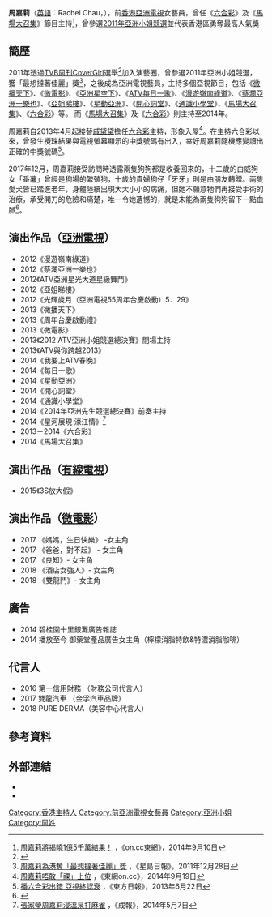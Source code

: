 {{藝人
|姓名 = 周嘉莉
|類型 = 節目主持
|圖片 = 
|圖片尺寸 =
|圖片簡介 =
|羅馬拼音 = Chau Kar Lei 
|英文名 = Rachel Chau
|暱稱 =
|國籍 = {{CHN-HKG}}
|籍貫 =
|出生日期 = {{Birth date and age|1990|7|22}}
|出生地點 = {{HKG-1959}}
|逝世日期 =
|逝世地點 =
|職業 = 節目主持、女演員
|語言 = 廣東話、普通話、英語
|教育程度 = 大學
|宗教信仰 =
|活躍年代 = 2012年至現今
}}

'''周嘉莉'''（[[英語|英語]]：Rachel Chau，{{bd|1990年|7月22日}}），前[[香港|香港]][[亞洲電視|亞洲電視]]女藝員，曾任《[[六合彩|六合彩]]》及《[[馬場大召集|馬場大召集]]》節目主持<ref>[http://hk.on.cc/hk/bkn/cnt/entertainment/20140910/bkn-20140910162300832-0910_00862_001.html 周嘉莉將揭曉1億5千萬結果！] {{Wayback|url=http://hk.on.cc/hk/bkn/cnt/entertainment/20140910/bkn-20140910162300832-0910_00862_001.html |date=20191109025136 }}，《on.cc東網》，2014年9月10日</ref>，曾參選[[2011年亞洲小姐競選|2011年亞洲小姐競選]]並代表香港區勇奪最高人氣獎

==簡歷==
2011年透過[[TVB周刊|TVB周刊]]CoverGirl選舉<ref>{{Cite web |url=http://hk.apple.nextmedia.com/entertainment/art/20110607/15318594 |title=TVB群女拉票被宅男圍  Cover Girl：我哋冇咁高貴 |access-date=2017-04-14 |archive-url=https://web.archive.org/web/20170415011220/http://hk.apple.nextmedia.com/entertainment/art/20110607/15318594 |archive-date=2017-04-15 |dead-url=yes }}</ref>加入演藝圈，曾參選2011年亞洲小姐競選，獲「最想撻著佳麗」獎<ref>[https://hk.news.yahoo.com/%E5%91%A8%E5%98%89%E8%8E%89%E7%82%BA%E6%B8%AF%E5%A5%AA-%E6%9C%80%E6%83%B3%E6%92%BB%E8%91%97%E4%BD%B3%E9%BA%97-%E7%8D%8E-121000844.html 周嘉莉為港奪「最想撻著佳麗」獎] {{Wayback|url=https://hk.news.yahoo.com/%E5%91%A8%E5%98%89%E8%8E%89%E7%82%BA%E6%B8%AF%E5%A5%AA-%E6%9C%80%E6%83%B3%E6%92%BB%E8%91%97%E4%BD%B3%E9%BA%97-%E7%8D%8E-121000844.html |date=20190810234933 }} ，《星島日報》，2011年12月28日</ref>，之後成為亞洲電視藝員，主持多個亞視節目，包括《[[微播天下|微播天下]]》、《[[微電影|微電影]]》、《[[亞洲星空下|亞洲星空下]]》、《[[ATV每日一歌|ATV每日一歌]]》、《[[漫遊嶺南綠道|漫遊嶺南綠道]]》、《[[蔡瀾亞洲一樂也|蔡瀾亞洲一樂也]]》、《[[亞姐睇樓|亞姐睇樓]]》、《[[星動亞洲|星動亞洲]]》、《[[開心詞堂|開心詞堂]]》、《[[通識小學堂|通識小學堂]]》、《[[馬場大召集|馬場大召集]]》、《[[六合彩|六合彩]]》等。
而《[[馬場大召集|馬場大召集]]》及《[[六合彩|六合彩]]》則主持至2014年。

周嘉莉自2013年4月起接替[[戚黛黛|戚黛黛]]擔任[[六合彩|六合彩]]主持，形象入屋<ref>[http://hk.on.cc/hk/bkn/cnt/entertainment/20140919/bkn-20140919230029994-0919_00862_001.html 周嘉莉唔敢「祼」上位] {{Wayback|url=http://hk.on.cc/hk/bkn/cnt/entertainment/20140919/bkn-20140919230029994-0919_00862_001.html |date=20191019192641 }}，《東網on.cc》，2014年9月19日</ref>。在主持六合彩以來，曾發生攪珠結果與電視螢幕顯示的中獎號碼有出入，幸好周嘉莉隨機應變讀出正確的中獎號碼<ref>[http://orientaldaily.on.cc/cnt/news/20130622/00176_080.html 播六合彩出錯 亞視終認衰] {{Wayback|url=http://orientaldaily.on.cc/cnt/news/20130622/00176_080.html |date=20191110051216 }}，《東方日報》，2013年6月22日</ref>。

2017年12月，周嘉莉接受訪問時透露兩隻狗狗都是收養回來的，十二歲的白威狗女「番薯」曾經是狗場的繁殖狗，十歲的貴婦狗仔「牙牙」則是由朋友轉贈。兩隻愛犬皆已踏進老年，身體陸續出現大大小小的病痛，但她不願意牠們再接受手術的治療，承受開刀的危險和痛楚，唯一令她遺憾的，就是未能為兩隻狗狗留下一點血脈<ref>{{Cite web |url=http://bka.mpweekly.com/focus/local/%E5%90%8D%E4%BA%BA%E5%B0%88%E7%B7%9A/%E5%BE%97%E5%AF%B5/20171206-92618 |title=【獨家專訪】何超蓮談母親非一般管教　富二代要付二百分努力 |accessdate=2017-12-07 |archive-date=2018-11-19 |archive-url=https://web.archive.org/web/20181119164532/https://bka.mpweekly.com/focus/local/%E5%90%8D%E4%BA%BA%E5%B0%88%E7%B7%9A/%E5%BE%97%E5%AF%B5/20171206-92618 |dead-url=no }}</ref>。

== 演出作品（[[亞洲電視|亞洲電視]]）==
*2012《漫遊嶺南綠道》
*2012《蔡瀾亞洲一樂也》
*2012《ATV亞洲星光大道星級舞鬥》
*2012《亞姐睇樓》
*2012《光輝歲月（亞洲電視55周年台慶啟動）5．29》
*2013《微播天下》 
*2013《周年台慶啟動禮》
*2013《微電影》
*2013《2012 ATV亞洲小姐競選總決賽》間場主持
*2013《ATV與你跨越2013》
*2014《我要上ATV春晚》 
*2014《每日一歌》 
*2014《星動亞洲》 
*2014《開心詞堂》 
*2014《通識小學堂》 
*2014《2014年亞洲先生競選總決賽》前奏主持
*2014《星河展現‧濠江情》<ref>[http://www.singpao.com/yl/yltt/201405/t20140507_505239.html 張家瑩周嘉莉浸溫泉打麻雀] {{Wayback|url=http://www.singpao.com/yl/yltt/201405/t20140507_505239.html |date=20150402110159 }}，《成報》，2014年5月7日</ref>
*2013－2014《六合彩》 
*2014《馬場大召集》

== 演出作品（[[有線電視|有線電視]]）==
*2015《3S放大假》

== 演出作品（[[微電影|微電影]]）==

*2017 《媽媽，生日快樂》 -女主角
*2017 《爸爸，對不起》 - 女主角
*2017 《良知》- 女主角
*2018 《酒店女強人》- 女主角
*2018 《雙龍鬥》- 女主角

== 廣告 ==
*2014 碧桂園十里銀灘廣告雜誌 
*2014 播放至今 御藥堂產品廣告女主角（檸檬消脂特飲&特濃消脂咖啡）

== 代言人 ==

*2016 第一信用財務 （財務公司代言人）
*2017 雙龍汽車 （金孚汽車品牌）
*2018 PURE DERMA（美容中心代言人）

==參考資料==
<references/>

==外部連結==
*{{Facebook|Dominy.C.Rachh}}
*{{Sinaweibo|rachhdominyc}}

[[Category:香港主持人|Category:香港主持人]]
[[Category:前亞洲電視女藝員|Category:前亞洲電視女藝員]]
[[Category:亞洲小姐|Category:亞洲小姐]]
[[Category:周姓|Category:周姓]]